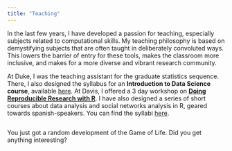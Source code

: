 ```yaml
---
title: "Teaching"
---
```


In the last few years, I have developed a passion for teaching, especially subjects related to computational skills. My teaching philosophy is based on demystifying subjects that are often taught in deliberately convoluted ways. This lowers the barrier of entry for these tools, makes the classroom more inclusive, and makes for a more diverse and vibrant research community.

At Duke, I was the teaching assistant for the graduate statistics sequence. There, I also designed the syllabus for an **Introduction to Data Science course**, available [here](https://github.com/NicolasRestrep/223_course). At Davis, I offered a 3 day workshop on [**Doing Reproducible Research with R**](https://docs.google.com/document/d/17-H_5FMyDeqQ_7ja-KmGk8GMHwZtSK1klPc80UoehC8/edit?usp=sharing). I have also designed a series of short courses about data analysis and social networks analysis in R, geared towards spanish-speakers. You can find the syllabi [here](https://docs.google.com/document/d/1q_wGOwOGFQx3tsSDL-u-xSknZn0QzktomoWMEA2Rl6U/edit?usp=sharing).

:::: {#game-of-life}
::: {style="display: flex; justify-content: center; gap: 20px;"}
<canvas id="life1" width="200" height="200">

</canvas>

<canvas id="life50" width="200" height="200">

</canvas>

<canvas id="life100" width="200" height="200">

</canvas>
:::

<p style="text-align:center; font-style: italic; margin-top: 10px;">

You just got a random development of the Game of Life. Did you get anything interesting?

</p>

```{=html}
<script>
function createGrid(size, density=0.2) {
  const grid = [];
  for (let i = 0; i < size; i++) {
    grid[i] = [];
    for (let j = 0; j < size; j++) {
      grid[i][j] = Math.random() < density ? 1 : 0;
    }
  }
  return grid;
}

function nextGen(grid) {
  const size = grid.length;
  const newGrid = [];
  for (let i = 0; i < size; i++) {
    newGrid[i] = [];
    for (let j = 0; j < size; j++) {
      let neighbors = 0;
      for (let x = -1; x <= 1; x++) {
        for (let y = -1; y <= 1; y++) {
          if (x === 0 && y === 0) continue;
          const ni = (i + x + size) % size;
          const nj = (j + y + size) % size;
          neighbors += grid[ni][nj];
        }
      }
      newGrid[i][j] = (grid[i][j] === 1 && (neighbors === 2 || neighbors === 3)) || 
                      (grid[i][j] === 0 && neighbors === 3) ? 1 : 0;
    }
  }
  return newGrid;
}

function drawGrid(grid, ctx, cellSize) {
  ctx.clearRect(0, 0, ctx.canvas.width, ctx.canvas.height);
  for (let i = 0; i < grid.length; i++) {
    for (let j = 0; j < grid[i].length; j++) {
      if (grid[i][j] === 1) {
        ctx.fillStyle = "black";
        ctx.fillRect(j * cellSize, i * cellSize, cellSize, cellSize);
      }
    }
  }
}

// Main simulation
const size = 100;
let grid = createGrid(size, 0.25);
const snapshots = {};

for (let t = 1; t <= 100; t++) {
  if (t === 1 || t === 50 || t === 100) {
    snapshots[t] = JSON.parse(JSON.stringify(grid));
  }
  grid = nextGen(grid);
}

// Draw snapshots
drawGrid(snapshots[1], document.getElementById("life1").getContext("2d"), 2);
drawGrid(snapshots[50], document.getElementById("life50").getContext("2d"), 2);
drawGrid(snapshots[100], document.getElementById("life100").getContext("2d"), 2);
</script>
```
::::
